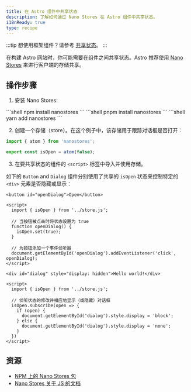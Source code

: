 ```yaml
---
title: 在 Astro 组件中共享状态
description: 了解如何通过 Nano Stores 在 Astro 组件中共享状态。
i18nReady: true
type: recipe
---
```



:::tip
想使用框架组件？请参考 [共享状态](/zh-cn/basics/sharing-state/)。
:::

在构建 Astro 网站时，你可能需要在组件之间共享状态。Astro 推荐使用 [Nano Stores](https://github.com/nanostores/nanostores) 来进行客户端的存储共享。

## 操作步骤

1. 安装 Nano Stores:

  <PackageManagerTabs>
    <Fragment slot="npm">
    ```shell
    npm install nanostores
    ```
    </Fragment>
    <Fragment slot="pnpm">
    ```shell
    pnpm install nanostores
    ```
    </Fragment>
    <Fragment slot="yarn">
    ```shell
    yarn add nanostores
    ```
    </Fragment>
  </PackageManagerTabs>

2.  创建一个存储（store）。在这个例子中，该存储用于跟踪对话框是否打开：

  ```ts title="src/store.js"
  import { atom } from 'nanostores';

  export const isOpen = atom(false);
  ```

3. 在要共享状态的组件的 `<script>` 标签中导入并使用存储。

如下的 `Button` and `Dialog` 组件分别使用了共享的 `isOpen` 状态来控制特定的 `<div>` 元素是否隐藏或显示：

  ```astro title="src/components/Button.astro"
  <button id="openDialog">Open</button>

  <script>
    import { isOpen } from '../store.js';
    
    // 当按钮被点击时将状态设置为 true
    function openDialog() {
      isOpen.set(true);
    }

    // 为按钮添加一个事件侦听器
    document.getElementById('openDialog').addEventListener('click', openDialog);
  </script>
  ```

  ```astro title="src/components/Dialog.astro"
  <div id="dialog" style="display: hidden">Hello world!</div>

  <script>
    import { isOpen } from '../store.js';

    // 侦听状态的修改并相应地显示（或隐藏）对话框
    isOpen.subscribe(open => {
      if (open) {
        document.getElementById('dialog').style.display = 'block';
      } else {
        document.getElementById('dialog').style.display = 'none';
      }
    })
  </script>
  ```

## 资源

- [NPM 上的 Nano Stores 包](https://www.npmjs.com/package/nanostores)
- [Nano Stores 关于 JS 的文档](https://github.com/nanostores/nanostores#vanilla-js)
